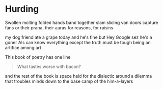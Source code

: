 # Hurding

Swollen molting folded hands
band together slam
sliding van doors
capture fans
or their prana, their auras
for reasons, for raisins

my dog friend ate a grape today
and he's fine
but Hey Google sez he's a goner
AIs can know everything
except the truth
must be tough
being an artifice among art

This book of poetry has one line

> What tastes worse with bacon?

and the rest of the book is space
held for the dialectic around a dilemma
that troubles minds down to the base
camp of the him-a-layers